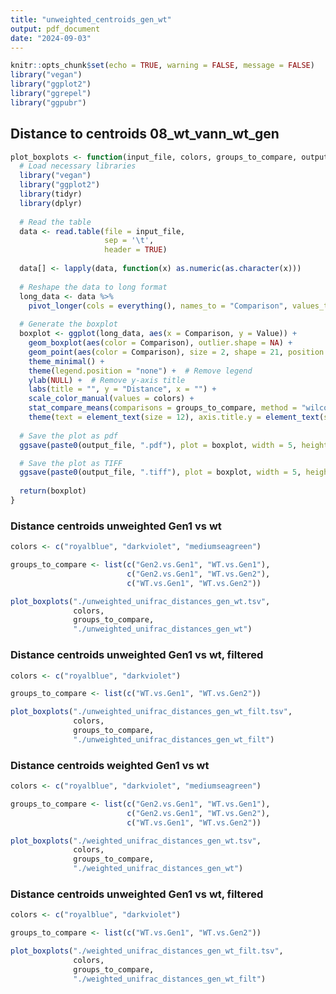 ```yaml
---
title: "unweighted_centroids_gen_wt"
output: pdf_document
date: "2024-09-03"
---
```


```r
knitr::opts_chunk$set(echo = TRUE, warning = FALSE, message = FALSE)
library("vegan")
library("ggplot2")
library("ggrepel")
library("ggpubr")
```

## Distance to centroids 08_wt_vann_wt_gen
```r
plot_boxplots <- function(input_file, colors, groups_to_compare, output_file) {
  # Load necessary libraries
  library("vegan")
  library("ggplot2")
  library(tidyr)
  library(dplyr)
  
  # Read the table
  data <- read.table(file = input_file,
                     sep = '\t',
                     header = TRUE)
  
  data[] <- lapply(data, function(x) as.numeric(as.character(x)))
  
  # Reshape the data to long format
  long_data <- data %>%
    pivot_longer(cols = everything(), names_to = "Comparison", values_to = "Value")
  
  # Generate the boxplot
  boxplot <- ggplot(long_data, aes(x = Comparison, y = Value)) +
    geom_boxplot(aes(color = Comparison), outlier.shape = NA) +
    geom_point(aes(color = Comparison), size = 2, shape = 21, position = position_jitterdodge()) +
    theme_minimal() +
    theme(legend.position = "none") +  # Remove legend
    ylab(NULL) +  # Remove y-axis title
    labs(title = "", y = "Distance", x = "") +
    scale_color_manual(values = colors) +
    stat_compare_means(comparisons = groups_to_compare, method = "wilcox.test", digits=4) +
    theme(text = element_text(size = 12), axis.title.y = element_text(size = 12))
  
  # Save the plot as pdf
  ggsave(paste0(output_file, ".pdf"), plot = boxplot, width = 5, height = 5, units = "in")

  # Save the plot as TIFF
  ggsave(paste0(output_file, ".tiff"), plot = boxplot, width = 5, height = 5, units = "in", dpi = 300)
  
  return(boxplot)
}

```

### Distance centroids unweighted Gen1 vs wt
```r
colors <- c("royalblue", "darkviolet", "mediumseagreen")

groups_to_compare <- list(c("Gen2.vs.Gen1", "WT.vs.Gen1"),
                          c("Gen2.vs.Gen1", "WT.vs.Gen2"),
                          c("WT.vs.Gen1", "WT.vs.Gen2"))

plot_boxplots("./unweighted_unifrac_distances_gen_wt.tsv",
              colors,
              groups_to_compare,
              "./unweighted_unifrac_distances_gen_wt")

```

### Distance centroids unweighted Gen1 vs wt, filtered
```r
colors <- c("royalblue", "darkviolet")

groups_to_compare <- list(c("WT.vs.Gen1", "WT.vs.Gen2"))

plot_boxplots("./unweighted_unifrac_distances_gen_wt_filt.tsv",
              colors,
              groups_to_compare,
              "./unweighted_unifrac_distances_gen_wt_filt")

```

### Distance centroids weighted Gen1 vs wt
```r
colors <- c("royalblue", "darkviolet", "mediumseagreen")

groups_to_compare <- list(c("Gen2.vs.Gen1", "WT.vs.Gen1"),
                          c("Gen2.vs.Gen1", "WT.vs.Gen2"),
                          c("WT.vs.Gen1", "WT.vs.Gen2"))

plot_boxplots("./weighted_unifrac_distances_gen_wt.tsv",
              colors,
              groups_to_compare,
              "./weighted_unifrac_distances_gen_wt")

```

### Distance centroids unweighted Gen1 vs wt, filtered
```r
colors <- c("royalblue", "darkviolet")

groups_to_compare <- list(c("WT.vs.Gen1", "WT.vs.Gen2"))

plot_boxplots("./weighted_unifrac_distances_gen_wt_filt.tsv",
              colors,
              groups_to_compare,
              "./weighted_unifrac_distances_gen_wt_filt")

```
